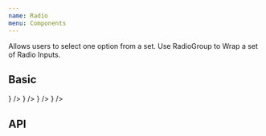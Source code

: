 ```yaml
---
name: Radio
menu: Components
---
```



Allows users to select one option from a set. Use RadioGroup to Wrap a set of Radio Inputs.

## Basic

<Playground>
  <RadioGroup name="Name" selectedValue="red" defaultFocusedRadio={0}>
    <FormControlLabel label="Orange" control={<Radio value="orange" />} />
    <FormControlLabel label="Green" control={<Radio value="green" />} />
    <FormControlLabel label="Red" control={<Radio value="red" />} />
    <FormControlLabel label="Blue" control={<Radio value="blue" />} />
  </RadioGroup>
</Playground>

## API

<PropsTable of={RadioGroup} />
<PropsTable of={Radio} />
